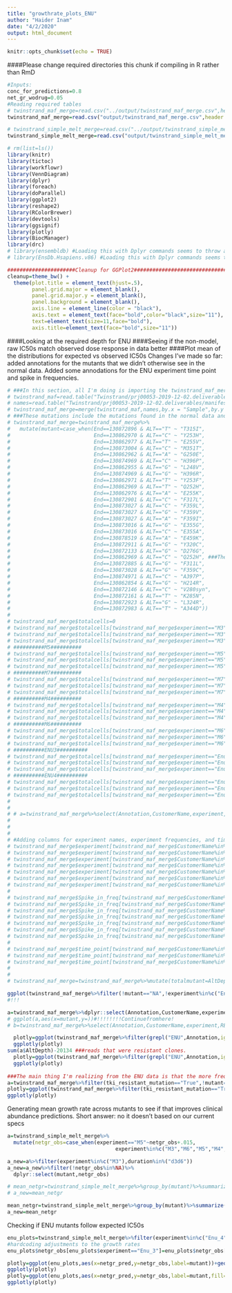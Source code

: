```yaml
---
title: "growthrate_plots_ENU"
author: "Haider Inam"
date: "4/2/2020"
output: html_document
---
```


```r
knitr::opts_chunk$set(echo = TRUE)
```

####Please change required directories this chunk if compiling in R rather than RmD
```r
#Inputs:
conc_for_predictions=0.8
net_gr_wodrug=0.05
#Reading required tables
# twinstrand_maf_merge=read.csv("../output/twinstrand_maf_merge.csv",header = T,stringsAsFactors = F)
twinstrand_maf_merge=read.csv("output/twinstrand_maf_merge.csv",header = T,stringsAsFactors = F)

# twinstrand_simple_melt_merge=read.csv("../output/twinstrand_simple_melt_merge.csv",header = T,stringsAsFactors = F)
twinstrand_simple_melt_merge=read.csv("output/twinstrand_simple_melt_merge.csv",header = T,stringsAsFactors = F)
```

```r
# rm(list=ls())
library(knitr)
library(tictoc)
library(workflowr)
library(VennDiagram)
library(dplyr)
library(foreach)
library(doParallel)
library(ggplot2)
library(reshape2)
library(RColorBrewer)
library(devtools)
library(ggsignif)
library(plotly)
library(BiocManager)
library(drc)
# library(ensembldb) #Loading this with Dplyr commands seems to throw an error in Rmd
# library(EnsDb.Hsapiens.v86) #Loading this with Dplyr commands seems to throw an error in Rmd

######################Cleanup for GGPlot2#########################################
cleanup=theme_bw() +
  theme(plot.title = element_text(hjust=.5),
        panel.grid.major = element_blank(),
        panel.grid.major.y = element_blank(),
        panel.background = element_blank(),
        axis.line = element_line(color = "black"),
        axis.text = element_text(face="bold",color="black",size="11"),
        text=element_text(size=11,face="bold"),
        axis.title=element_text(face="bold",size="11"))
```


####Looking at the required depth for ENU
####Seeing if the non-model, raw IC50s match observed dose response in data better
####Plot mean of the distributions for expected vs observed IC50s
Changes I've made so far: added annotations for the mutants that we didn't otherwise see in the normal data. Added some annodations for the ENU experiment time point and spike in frequencies.
```r
# ###In this section, all I'm doing is importing the twinstrand_maf_merge dataframe and annotating mutants. This is essentially copied over from the sections above but is present in the same chunks so that I don't have to go looking at chunks...
# twinstrand_maf=read.table("Twinstrand/prj00053-2019-12-02.deliverables/all.mut",sep="\t",header = T,stringsAsFactors = F)
# names=read.table("Twinstrand/prj00053-2019-12-02.deliverables/manifest.tsv",sep="\t",header = T,stringsAsFactors = F)
# twinstrand_maf_merge=merge(twinstrand_maf,names,by.x = "Sample",by.y = "TwinstrandId")
# ###These mutations include the mutations found in the normal data and ALSO mutants found only in the ENU data
# twinstrand_maf_merge=twinstrand_maf_merge%>%
#   mutate(mutant=case_when(End==130872896 & ALT=="T" ~ "T315I",
#                           End==130862970 & ALT=="C" ~ "Y253H",
#                           End==130862977 & ALT=="T" ~ "E255V",
#                           End==130873004 & ALT=="C" ~ "M351T",
#                           End==130862962 & ALT=="A" ~ "G250E",
#                           End==130874969 & ALT=="C" ~ "H396P",
#                           End==130862955 & ALT=="G" ~ "L248V",
#                           End==130874969 & ALT=="G" ~ "H396R",
#                           End==130862971 & ALT=="T" ~ "Y253F",
#                           End==130862969 & ALT=="T" ~ "Q252H",
#                           End==130862976 & ALT=="A" ~ "E255K",
#                           End==130872901 & ALT=="C" ~ "F317L",
#                           End==130873027 & ALT=="C" ~ "F359L",
#                           End==130873027 & ALT=="G" ~ "F359V",
#                           End==130873027 & ALT=="A" ~ "F359I",
#                           End==130873016 & ALT=="G" ~ "E355G",
#                           End==130873016 & ALT=="C" ~ "E355A",
#                           End==130878519 & ALT=="A" ~ "E459K",
#                           End==130872911 & ALT=="G" ~ "Y320C",
#                           End==130872133 & ALT=="G" ~ "D276G",
#                           End==130862969 & ALT=="C" ~ "Q252H", ###The mutants below were found only in the ENU mutagenized pools
#                           End==130872885 & ALT=="G" ~ "F311L",
#                           End==130873028 & ALT=="G" ~ "F359C",
#                           End==130874971 & ALT=="C" ~ "A397P",
#                           End==130862854 & ALT=="G" ~ "H214R",
#                           End==130872146 & ALT=="C" ~ "V280syn",
#                           End==130872161 & ALT=="T" ~ "K285N",
#                           End==130872923 & ALT=="G" ~ "L324R",
#                           End==130872983 & ALT=="T" ~ "A344D"))
# 
# twinstrand_maf_merge$totalcells=0
# twinstrand_maf_merge$totalcells[twinstrand_maf_merge$experiment=="M3"&twinstrand_maf_merge$time_point=="D0"]=493000
# twinstrand_maf_merge$totalcells[twinstrand_maf_merge$experiment=="M3"&twinstrand_maf_merge$time_point=="D3"]=1295000
# twinstrand_maf_merge$totalcells[twinstrand_maf_merge$experiment=="M3"&twinstrand_maf_merge$time_point=="D6"]=13600000
# ##########M5##########
# twinstrand_maf_merge$totalcells[twinstrand_maf_merge$experiment=="M5"&twinstrand_maf_merge$time_point=="D0"]=588000
# twinstrand_maf_merge$totalcells[twinstrand_maf_merge$experiment=="M5"&twinstrand_maf_merge$time_point=="D3"]=1299000
# twinstrand_maf_merge$totalcells[twinstrand_maf_merge$experiment=="M5"&twinstrand_maf_merge$time_point=="D6"]=11294000
# ##########M7##########
# twinstrand_maf_merge$totalcells[twinstrand_maf_merge$experiment=="M7"&twinstrand_maf_merge$time_point=="D0"]=611000
# twinstrand_maf_merge$totalcells[twinstrand_maf_merge$experiment=="M7"&twinstrand_maf_merge$time_point=="D3"]=857000
# twinstrand_maf_merge$totalcells[twinstrand_maf_merge$experiment=="M7"&twinstrand_maf_merge$time_point=="D6"]=14568000
# ##########M4##########
# twinstrand_maf_merge$totalcells[twinstrand_maf_merge$experiment=="M4"&twinstrand_maf_merge$time_point=="D0"]=405000
# twinstrand_maf_merge$totalcells[twinstrand_maf_merge$experiment=="M4"&twinstrand_maf_merge$time_point=="D3"]=980000
# twinstrand_maf_merge$totalcells[twinstrand_maf_merge$experiment=="M4"&twinstrand_maf_merge$time_point=="D6"]=1783000
# ##########M6##########
# twinstrand_maf_merge$totalcells[twinstrand_maf_merge$experiment=="M6"&twinstrand_maf_merge$time_point=="D0"]=510000
# twinstrand_maf_merge$totalcells[twinstrand_maf_merge$experiment=="M6"&twinstrand_maf_merge$time_point=="D3"]=798000
# twinstrand_maf_merge$totalcells[twinstrand_maf_merge$experiment=="M6"&twinstrand_maf_merge$time_point=="D6"]=842000
# ##########ENU3##########
# twinstrand_maf_merge$totalcells[twinstrand_maf_merge$experiment=="Enu_3"&twinstrand_maf_merge$time_point=="D0"]=166000
# twinstrand_maf_merge$totalcells[twinstrand_maf_merge$experiment=="Enu_3"&twinstrand_maf_merge$time_point=="D3"]=1282000
# twinstrand_maf_merge$totalcells[twinstrand_maf_merge$experiment=="Enu_3"&twinstrand_maf_merge$time_point=="D6"]=97200000
# ##########ENU4##########
# twinstrand_maf_merge$totalcells[twinstrand_maf_merge$experiment=="Enu_4"&twinstrand_maf_merge$time_point=="D0"]=316000
# twinstrand_maf_merge$totalcells[twinstrand_maf_merge$experiment=="Enu_4"&twinstrand_maf_merge$time_point=="D3"]=1264000
# twinstrand_maf_merge$totalcells[twinstrand_maf_merge$experiment=="Enu_4"&twinstrand_maf_merge$time_point=="D6"]=40000000
# 
# 
# # a=twinstrand_maf_merge%>%select(Annotation,CustomerName,experiment,REF,ALT,Depth,AltDepth,mutant,time_point)%>%filter(grepl("ENU",Annotation,ignore.case = T),time_point%in%c("D0","D3","D6"))%>%arrange(desc(AltDepth))
# 
# 
# 
# #Adding columns for experiment names, experiment frequencies, and time
# twinstrand_maf_merge$experiment[twinstrand_maf_merge$CustomerName%in%c("M3D0","M3D3","M3D6")]="M3"
# twinstrand_maf_merge$experiment[twinstrand_maf_merge$CustomerName%in%c("M4D0","M4D3","M4D6")]="M4"
# twinstrand_maf_merge$experiment[twinstrand_maf_merge$CustomerName%in%c("M5D0","M5D3","M5D6")]="M5"
# twinstrand_maf_merge$experiment[twinstrand_maf_merge$CustomerName%in%c("M6D0","M6D3","M6D6")]="M6"
# twinstrand_maf_merge$experiment[twinstrand_maf_merge$CustomerName%in%c("M7D0","M7D3","M7D6")]="M7"
# twinstrand_maf_merge$experiment[twinstrand_maf_merge$CustomerName%in%c("Enu3_D3","Enu3_D6")]="Enu_3"
# twinstrand_maf_merge$experiment[twinstrand_maf_merge$CustomerName%in%c("Enu4_D0","Enu4_D3","Enu4_D6")]="Enu_4" ##Updated this line for ENU
# 
# twinstrand_maf_merge$Spike_in_freq[twinstrand_maf_merge$CustomerName%in%c("M3D0","M3D3","M3D6")]=1000
# twinstrand_maf_merge$Spike_in_freq[twinstrand_maf_merge$CustomerName%in%c("M4D0","M4D3","M4D6")]=5000
# twinstrand_maf_merge$Spike_in_freq[twinstrand_maf_merge$CustomerName%in%c("M5D0","M5D3","M5D6")]=1000
# twinstrand_maf_merge$Spike_in_freq[twinstrand_maf_merge$CustomerName%in%c("M6D0","M6D3","M6D6")]=5000
# twinstrand_maf_merge$Spike_in_freq[twinstrand_maf_merge$CustomerName%in%c("M7D0","M7D3","M7D6")]=1000
# twinstrand_maf_merge$Spike_in_freq[twinstrand_maf_merge$CustomerName%in%c("Enu3_D3","Enu3_D6")]=1000
# twinstrand_maf_merge$Spike_in_freq[twinstrand_maf_merge$CustomerName%in%c("Enu4_D0","Enu4_D3","Enu4_D6")]=1000 ##Updated this line for ENU
# 
# twinstrand_maf_merge$time_point[twinstrand_maf_merge$CustomerName%in%c("M3D0","M6D0","Enu4_D0")]="D0"
# twinstrand_maf_merge$time_point[twinstrand_maf_merge$CustomerName%in%c("M3D3","M4D3","M5D3","M6D3","M7D3","Enu3_D3","Enu4_D3")]="D3"
# twinstrand_maf_merge$time_point[twinstrand_maf_merge$CustomerName%in%c("M3D6","M4D6","M5D6","M6D6","M7D6","Enu3_D6","Enu4_D6")]="D6"
# 
# 
# twinstrand_maf_merge=twinstrand_maf_merge%>%mutate(totalmutant=AltDepth/Depth*totalcells)

ggplot(twinstrand_maf_merge%>%filter(!mutant=="NA",!experiment%in%c("Enu_3","Enu_4")),aes(x=time_point,y=AltDepth,color=factor(experiment)))+geom_point()+facet_wrap(~mutant)+cleanup
#!!!

a=twinstrand_maf_merge%>%dplyr::select(Annotation,CustomerName,experiment,REF,ALT,Depth,AltDepth,mutant)%>%filter(grepl("ENU",Annotation,ignore.case = T),grepl("D0",Annotation,ignore.case = T),experiment=="Enu_4")%>%arrange(desc(AltDepth))
# ggplot(a,aes(x=mutant,y=))#!!!!!!!!Continuefromhere!
# b=twinstrand_maf_merge%>%select(Annotation,CustomerName,experiment,REF,ALT,Depth,AltDepth,mutant)%>%filter(grepl("M6D0",CustomerName,ignore.case = T))%>%arrange(desc(AltDepth))

  plotly=ggplot(twinstrand_maf_merge%>%filter(grepl("ENU",Annotation,ignore.case = T),experiment=="Enu_4"),aes(x=time_point,y=AltDepth,color=factor(experiment)))+geom_point()+facet_wrap(~mutant)+cleanup
  ggplotly(plotly)
sum(a$AltDepth)-20134 ###reads that were resistant clones.
  plotly=ggplot(twinstrand_maf_merge%>%filter(grepl("ENU",Annotation,ignore.case = T),experiment=="Enu_3"),aes(x=time_point,y=AltDepth,color=factor(experiment)))+geom_point()+facet_wrap(~mutant)+cleanup
  ggplotly(plotly)
  
###The main thing I'm realizing from the ENU data is that the more frequent mutants DEFINITELY start to dominate during the latter days. Most resistant mutants have a lower depth of coverage later into the days. Only the mutants of highest resistance like T315I and G250E actually have an increase in MAF.
a=twinstrand_maf_merge%>%filter(tki_resistant_mutation=="True",!mutant=="NA",Spike_in_freq==1000,experiment%in%c("Enu_3","Enu_4"))
plotly=ggplot(twinstrand_maf_merge%>%filter(tki_resistant_mutation=="True",!mutant=="NA",Spike_in_freq==1000,experiment%in%c("Enu_3","Enu_4")),aes(x=time_point,y=totalmutant,color=factor(experiment)))+geom_point()+facet_wrap(~mutant)+scale_y_continuous(trans = "log10")+cleanup
ggplotly(plotly)
```


Generating mean growth rate across mutants to see if that improves clinical abundance predictions. Short answer: no it doesn't based on our current specs
```r
a=twinstrand_simple_melt_merge%>%
  mutate(netgr_obs=case_when(experiment=="M5"~netgr_obs+.015,
                                   experiment%in%c("M3","M6","M5","M4","M7")~netgr_obs))

a_new=a%>%filter(experiment%in%c("M3"),duration%in%("d3d6"))
a_new=a_new%>%filter(!netgr_obs%in%NA)%>%
  dplyr::select(mutant,netgr_obs)

# mean_netgr=twinstrand_simple_melt_merge%>%group_by(mutant)%>%summarize(netgr_pred=mean(netgr_obs,na.rm=T))
# a_new=mean_netgr

mean_netgr=twinstrand_simple_melt_merge%>%group_by(mutant)%>%summarize(netgr_mean=mean(netgr_obs,na.rm=T))
a_new=mean_netgr
```

Checking if ENU mutants follow expected IC50s
```r
enu_plots=twinstrand_simple_melt_merge%>%filter(experiment%in%c("Enu_4","Enu_3"),duration%in%"d3d6")
#hardcoding adjustments to the growth rates
enu_plots$netgr_obs[enu_plots$experiment=="Enu_3"]=enu_plots$netgr_obs[enu_plots$experiment=="Enu_3"]-.011

plotly=ggplot(enu_plots,aes(x=netgr_pred,y=netgr_obs,label=mutant))+geom_text()+facet_wrap(~experiment)+geom_abline()+cleanup
ggplotly(plotly)
plotly=ggplot(enu_plots,aes(x=netgr_pred,y=netgr_obs,label=mutant,fill=factor(experiment)))+geom_text()+geom_abline()+cleanup
ggplotly(plotly)
```
